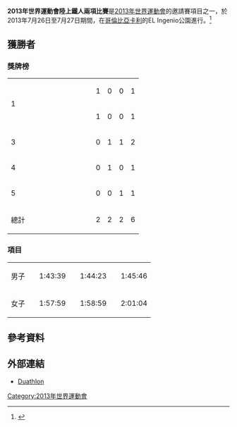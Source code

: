 '''2013年世界運動會陸上鐵人兩項比賽'''是[[2013年世界運動會|2013年世界運動會]]的邀請賽項目之一，於2013年7月26日至7月27日期間，在[[哥倫比亞|哥倫比亞]][[卡利|卡利]]的EL Ingenio公園進行。<ref>{{cite web|url=http://worldgames2013.sportresult.com/NH/en/300/Comp/DetailedScheduleByEvent?sportCode=DU|title=Info System：Schedule / Schedule by  Event（Duathlon）|publisher=worldgames2013.sportresult.com|accessdate=2013-07-29|archive-date=2020-11-30|archive-url=https://web.archive.org/web/20201130232733/http://worldgames2013.sportresult.com/nh/en/300/Comp/DetailedScheduleByEvent?sportCode=DU|dead-url=no}}</ref>

== 獲勝者 ==
=== 獎牌榜 ===
{| {{RankedMedalTable}}
|-
| rowspan=2|1 || width=150  align=left| {{flagIOC2|BEL|2013年世界運動會}} || 1 || 0 || 0 || 1
|-
| align=left| {{flagIOC2|JPN|2013年世界運動會}} || 1 || 0 || 0 || 1
|-
| 3 || align=left| {{flagIOC2|FRA|2013年世界運動會}} || 0 || 1 || 1 || 2
|-
| 4 || align=left| {{flagIOC2|ESP|2013年世界運動會}} || 0 || 1 || 0 || 1
|-
| 5 || align=left| {{flagIOC2|GER|2013年世界運動會}} || 0 || 0 || 1 || 1
|- class="sortbottom"
!colspan=2| 總計 || 2 || 2 || 2 || 6
|}

=== 項目 ===
{| {{MedalistTable|type=項目|columns=2}}
|-
|男子<br>{{DetailsLink|2013年世界運動會陸上鐵人兩項比賽－男子}}
| {{flagIOC2athlete|[[Rob_Woestenborghs|Rob Woestenborghs]]|BEL|2013年世界運動會}} || 1:43:39
| {{flagIOC2athlete|[[Emilio_Martin|Emilio Martin]]|ESP|2013年世界運動會}} || 1:44:23
| {{flagIOC2athlete|[[Benoît_Nicolas|Benoît Nicolas]]|FRA|2013年世界運動會}} || 1:45:46
|-
|女子<br>{{DetailsLink|2013年世界運動會陸上鐵人兩項比賽－女子}}
| {{flagIOC2athlete|[[上田藍|上田藍]]|JPN|2013年世界運動會}} || 1:57:59
| {{flagIOC2athlete|[[Sandra_Levenez|Sandra Levenez]]|FRA|2013年世界運動會}} || 1:58:59
| {{flagIOC2athlete|[[Jenny_Schulz|Jenny Schulz]]|GER|2013年世界運動會}} || 2:01:04
|}

== 參考資料 ==
{{reflist}}

== 外部連結 ==
* [https://web.archive.org/web/20130728034746/http://www.theworldgames.org/the-sports/sports/trend-sports/duathlon Duathlon] {{en icon}}

{{2013年世界運動會比賽項目}}

[[Category:2013年世界運動會|Category:2013年世界運動會]]